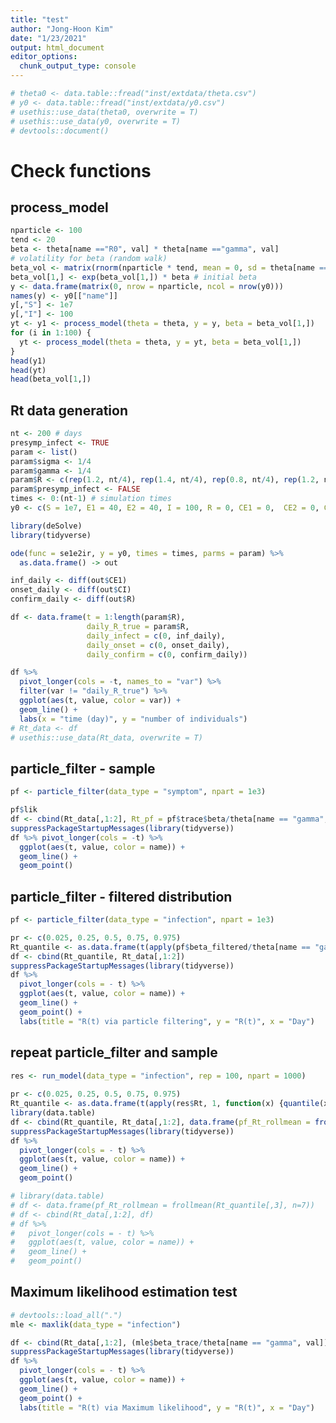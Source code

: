 ```yaml
---
title: "test"
author: "Jong-Hoon Kim"
date: "1/23/2021"
output: html_document
editor_options: 
  chunk_output_type: console
---
```


```r
# theta0 <- data.table::fread("inst/extdata/theta.csv")
# y0 <- data.table::fread("inst/extdata/y0.csv")
# usethis::use_data(theta0, overwrite = T)
# usethis::use_data(y0, overwrite = T)
# devtools::document()
```
# Check functions
## process_model
```r
nparticle <- 100
tend <- 20
beta <- theta[name =="R0", val] * theta[name =="gamma", val]
# volatility for beta (random walk)
beta_vol <- matrix(rnorm(nparticle * tend, mean = 0, sd = theta[name == "betavol", val]), nrow = tend)
beta_vol[1,] <- exp(beta_vol[1,]) * beta # initial beta
y <- data.frame(matrix(0, nrow = nparticle, ncol = nrow(y0)))
names(y) <- y0[["name"]]
y[,"S"] <- 1e7
y[,"I"] <- 100
yt <- y1 <- process_model(theta = theta, y = y, beta = beta_vol[1,])
for (i in 1:100) {
  yt <- process_model(theta = theta, y = yt, beta = beta_vol[1,])
}
head(y1)
head(yt)
head(beta_vol[1,])
```
## Rt data generation
```r
nt <- 200 # days
presymp_infect <- TRUE
param <- list()
param$sigma <- 1/4
param$gamma <- 1/4
param$R <- c(rep(1.2, nt/4), rep(1.4, nt/4), rep(0.8, nt/4), rep(1.2, nt/4))
param$presymp_infect <- FALSE
times <- 0:(nt-1) # simulation times
y0 <- c(S = 1e7, E1 = 40, E2 = 40, I = 100, R = 0, CE1 = 0,  CE2 = 0, CI = 0) # initial values

library(deSolve) 
library(tidyverse)

ode(func = se1e2ir, y = y0, times = times, parms = param) %>%
  as.data.frame() -> out

inf_daily <- diff(out$CE1)
onset_daily <- diff(out$CI)
confirm_daily <- diff(out$R)

df <- data.frame(t = 1:length(param$R), 
                 daily_R_true = param$R, 
                 daily_infect = c(0, inf_daily),
                 daily_onset = c(0, onset_daily),
                 daily_confirm = c(0, confirm_daily))

df %>% 
  pivot_longer(cols = -t, names_to = "var") %>%
  filter(var != "daily_R_true") %>% 
  ggplot(aes(t, value, color = var)) +
  geom_line() +
  labs(x = "time (day)", y = "number of individuals")
# Rt_data <- df
# usethis::use_data(Rt_data, overwrite = T)
```
## particle_filter - sample
```r
pf <- particle_filter(data_type = "symptom", npart = 1e3)

pf$lik
df <- cbind(Rt_data[,1:2], Rt_pf = pf$trace$beta/theta[name == "gamma", val])
suppressPackageStartupMessages(library(tidyverse))
df %>% pivot_longer(cols = -t) %>% 
  ggplot(aes(t, value, color = name)) + 
  geom_line() + 
  geom_point()
```

## particle_filter - filtered distribution
```r
pf <- particle_filter(data_type = "infection", npart = 1e3)

pr <- c(0.025, 0.25, 0.5, 0.75, 0.975)
Rt_quantile <- as.data.frame(t(apply(pf$beta_filtered/theta[name == "gamma", val], 1, function(x) {quantile(x, pr)})))
df <- cbind(Rt_quantile, Rt_data[,1:2])
suppressPackageStartupMessages(library(tidyverse))
df %>% 
  pivot_longer(cols = - t) %>%
  ggplot(aes(t, value, color = name)) +
  geom_line() +
  geom_point() +
  labs(title = "R(t) via particle filtering", y = "R(t)", x = "Day")
```

## repeat particle_filter and sample
```r
res <- run_model(data_type = "infection", rep = 100, npart = 1000)
          
pr <- c(0.025, 0.25, 0.5, 0.75, 0.975)
Rt_quantile <- as.data.frame(t(apply(res$Rt, 1, function(x) {quantile(x, pr)})))
library(data.table)
df <- cbind(Rt_quantile, Rt_data[,1:2], data.frame(pf_Rt_rollmean = frollmean(Rt_quantile[,3], n=7)))
suppressPackageStartupMessages(library(tidyverse))
df %>% 
  pivot_longer(cols = - t) %>%
  ggplot(aes(t, value, color = name)) +
  geom_line() +
  geom_point()

# library(data.table)
# df <- data.frame(pf_Rt_rollmean = frollmean(Rt_quantile[,3], n=7))
# df <- cbind(Rt_data[,1:2], df)
# df %>% 
#   pivot_longer(cols = - t) %>%
#   ggplot(aes(t, value, color = name)) +
#   geom_line() +
#   geom_point()
```
## Maximum likelihood estimation test
```r
# devtools::load_all(".")
mle <- maxlik(data_type = "infection")

df <- cbind(Rt_data[,1:2], (mle$beta_trace/theta[name == "gamma", val]))
suppressPackageStartupMessages(library(tidyverse))
df %>% 
  pivot_longer(cols = - t) %>%
  ggplot(aes(t, value, color = name)) +
  geom_line() +
  geom_point() +
  labs(title = "R(t) via Maximum likelihood", y = "R(t)", x = "Day")

```

